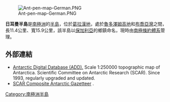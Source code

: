 {{coord|67|39|00|S|66|45|00|W|display=title}}
[[Image:Ant-pen-map-German.PNG|thumb]]

'''日耳曼半島'''是[[南極洲|南極洲]]的[[半島|半島]]，位於[[葛拉漢地|葛拉漢地]]，處於[[魯多澤姆高地|魯多澤姆高地]]和[[布喬亞灣|布喬亞灣]]之間，長11.4公里、寬15.9公里，該半島以[[保加利亞|保加利亞]]的鄉鎮命名，現時由[[南極條約體系|南極條約體系]]管理。

==外部連結==
* [http://www.add.scar.org Antarctic Digital Database (ADD).] {{Wayback|url=http://www.add.scar.org/ |date=20170305000653 }} Scale 1:250000 topographic map of Antarctica. Scientific Committee on Antarctic Research (SCAR). Since 1993, regularly upgraded and updated.
* [http://data.aad.gov.au/aadc/gaz/scar/ SCAR Composite Antarctic Gazetteer] {{WebCite|url=https://www.webcitation.org/5ug2CfC7m?url=http://data.aad.gov.au/aadc/gaz/scar/ |date=20101202140255 |dateformat=iso }}.

{{DEFAULTSORT:German Peninsula}}
[[Category:南極洲半島|Category:南極洲半島]]

{{FallièresCoast-geo-stub}}